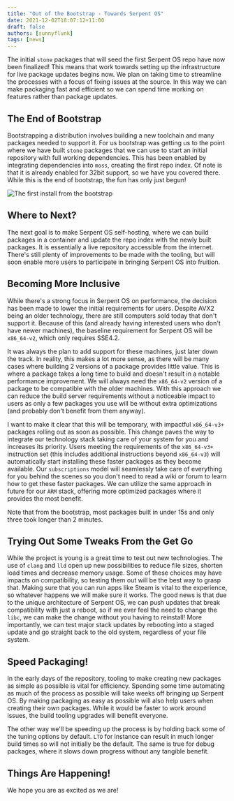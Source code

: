 ```yaml
---
title: "Out of the Bootstrap - Towards Serpent OS"
date: 2021-12-02T18:07:12+11:00
draft: false
authors: [sunnyflunk]
tags: [news]
---
```


The initial `stone` packages that will seed the first Serpent OS repo have now been finalized! This means that work
towards setting up the infrastructure for live package updates begins now. We plan on taking time to streamline the
processes with a focus of fixing issues at the source. In this way we can make packaging fast and efficient so we can
spend time working on features rather than package updates.

<more></more>

## The End of Bootstrap

Bootstrapping a distribution involves building a new toolchain and many packages needed to support it. For us bootstrap
was getting us to the point where we have built `stone` packages that we can use to start an initial repository with
full working dependencies. This has been enabled by integrating dependencies into `moss`, creating the first repo index.
Of note is that it is already enabled for 32bit support, so we have you covered there. While this is the end of
bootstrap, the fun has only just begun!

![The first install from the bootstrap](./Featured.webp)

## Where to Next?

The next goal is to make Serpent OS self-hosting, where we can build packages in a container and update the repo index
with the newly built packages. It is essentially a live repository accessible from the internet. There's still plenty of
improvements to be made with the tooling, but will soon enable more users to participate in bringing Serpent OS into
fruition.

## Becoming More Inclusive

While there's a strong focus in Serpent OS on performance, the decision has been made to lower the initial requirements
for users. Despite AVX2 being an older technology, there are still computers sold today that don't support it. Because
of this (and already having interested users who don't have newer machines), the baseline requirement for Serpent OS
will be `x86_64-v2`, which only requires SSE4.2.

It was always the plan to add support for these machines, just later down the track. In reality, this makes a lot more
sense, as there will be many cases where building 2 versions of a package provides little value. This is where a package
takes a long time to build and doesn't result in a notable performance improvement. We will always need the `x86_64-v2`
version of a package to be compatible with the older machines. With this approach we can reduce the build server
requirements without a noticeable impact to users as only a few packages you use will be without extra optimizations
(and probably don't benefit from them anyway).

I want to make it clear that this will be temporary, with impactful `x86_64-v3+` packages rolling out as soon as
possible. This change paves the way to integrate our technology stack taking care of your system for you and increases
its priority. Users meeting the requirements of the `x86_64-v3+` instruction set (this includes additional instructions
beyond `x86_64-v3`) will automatically start installing these faster packages as they become available. Our
`subscriptions` model will seamlessly take care of everything for you behind the scenes so you don't need to read a
wiki or forum to learn how to get these faster packages. We can utilize the same approach in future for our `ARM` stack,
offering more optimized packages where it provides the most benefit.

Note that from the bootstrap, most packages built in under 15s and only three took longer than 2 minutes.

## Trying Out Some Tweaks From the Get Go

While the project is young is a great time to test out new technologies. The use of `clang` and `lld` open up new
possibilities to reduce file sizes, shorten load times and decrease memory usage. Some of these choices may have
impacts on compatibility, so testing them out will be the best way to grasp that. Making sure that you can run apps like
Steam is vital to the experience, so whatever happens we will make sure it works. The good news is that due to the
unique architecture of Serpent OS, we can push updates that break compatibility with just a reboot, so if we ever feel
the need to change the `libc`, we can make the change without you having to reinstall! More importantly, we can test
major stack updates by rebooting into a staged update and go straight back to the old system, regardless of your file
system.

## Speed Packaging!

In the early days of the repository, tooling to make creating new packages as simple as possible is vital for
efficiency. Spending some time automating as much of the process as possible will take weeks off bringing up Serpent OS.
By making packaging as easy as possible will also help users when creating their own packages. While it would be faster
to work around issues, the build tooling upgrades will benefit everyone.

The other way we'll be speeding up the process is by holding back some of the tuning options by default. `LTO` for
instance can result in much longer build times so will not initially be the default. The same is true for debug
packages, where it slows down progress without any tangible benefit.

## Things Are Happening!

We hope you are as excited as we are!
